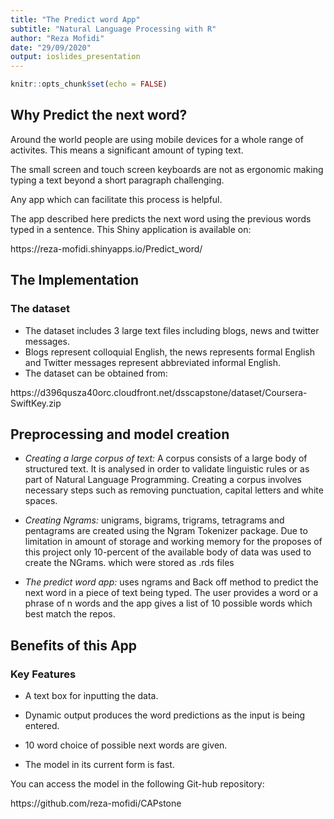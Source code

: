 ```yaml
---
title: "The Predict word App"
subtitle: "Natural Language Processing with R"
author: "Reza Mofidi"
date: "29/09/2020"
output: ioslides_presentation
---
```


```r
knitr::opts_chunk$set(echo = FALSE)
```

## Why Predict the next word? 

Around the world people are using mobile devices for a whole range of activites. This means a significant amount of typing text.

The small screen and touch screen keyboards are not as ergonomic making typing a text beyond a short paragraph challenging. 

Any app which can facilitate this process is helpful. 

The app described here predicts the next word using the previous words typed in a sentence. This Shiny application is available on:

https://reza-mofidi.shinyapps.io/Predict_word/

## The Implementation
### The dataset 
- The dataset includes 3 large text files including blogs, news and twitter messages. 
- Blogs represent colloquial English, the news represents formal English and Twitter messages represent abbreviated informal English.
- The dataset can be obtained from:

https://d396qusza40orc.cloudfront.net/dsscapstone/dataset/Coursera-SwiftKey.zip

## Preprocessing and model creation

- *Creating a large corpus of text:* A corpus consists of a large body of structured text. It is  analysed in order to validate linguistic rules or as part of Natural Language Programming. Creating a corpus involves necessary steps such as  removing punctuation, capital letters and white spaces. 

- *Creating Ngrams:* unigrams, bigrams, trigrams, tetragrams and pentagrams are created using the Ngram Tokenizer package. Due to limitation in amount of storage and working memory for the proposes of this project only 10-percent of the available body of data was used to create the NGrams. which were stored as .rds files

- *The predict word app:* uses ngrams and Back off method to predict the next word in a piece of text being typed. The user provides a word or a phrase of n words and the app gives a list of 10 possible words which best match the repos. 

## Benefits of this App

### Key Features

- A text box for inputting the data.

- Dynamic output produces the word predictions as the input is being entered.

- 10 word choice of possible next words are given.

- The model in its current form is fast. 

You can access the model in the following Git-hub repository:

https://github.com/reza-mofidi/CAPstone


